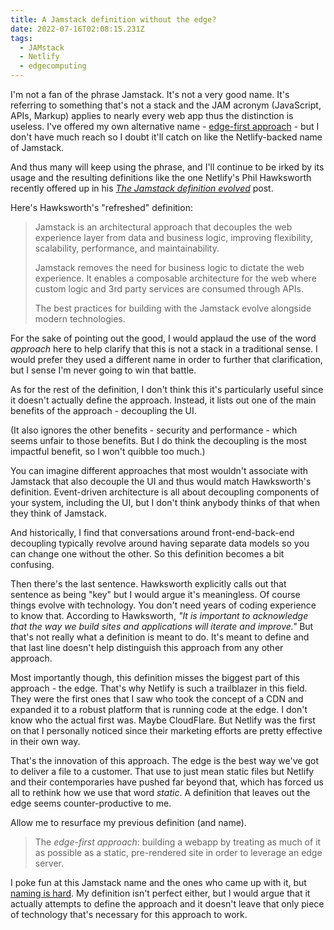 ```yaml
---
title: A Jamstack definition without the edge?
date: 2022-07-16T02:08:15.231Z
tags:
  - JAMstack
  - Netlify
  - edgecomputing
---
```


I'm not a fan of the phrase Jamstack. It's not a very good name. It's referring to something that's not a stack and the JAM acronym (JavaScript, APIs, Markup) applies to nearly every web app thus the distinction is useless. I've offered my own alternative name - [edge-first approach] - but I don't have much reach so I doubt it'll catch on like the Netlify-backed name of Jamstack.

And thus many will keep using the phrase, and I'll continue to be irked by its usage and the resulting definitions like the one Netlify's Phil Hawksworth recently offered up in his _[The Jamstack definition evolved]_ post.

Here's Hawksworth's "refreshed" definition:

> Jamstack is an architectural approach that decouples the web experience layer from data and business logic, improving flexibility, scalability, performance, and maintainability.
>
> Jamstack removes the need for business logic to dictate the web experience. It enables a composable architecture for the web where custom logic and 3rd party services are consumed through APIs.
>
> The best practices for building with the Jamstack evolve alongside modern technologies.

For the sake of pointing out the good, I would applaud the use of the word _approach_ here to help clarify that this is not a stack in a traditional sense. I would prefer they used a different name in order to further that clarification, but I sense I'm never going to win that battle.

As for the rest of the definition, I don't think this it's particularly useful since it doesn't actually define the approach. Instead, it lists out one of the main benefits of the approach - decoupling the UI.

(It also ignores the other benefits - security and performance - which seems unfair to those benefits. But I do think the decoupling is the most impactful benefit, so I won't quibble too much.)

You can imagine different approaches that most wouldn't associate with Jamstack that also decouple the UI and thus would match Hawksworth's definition. Event-driven architecture is all about decoupling components of your system, including the UI, but I don't think anybody thinks of that when they think of Jamstack.

And historically, I find that conversations around front-end-back-end decoupling typically revolve around having separate data models so you can change one without the other. So this definition becomes a bit confusing.

Then there's the last sentence. Hawksworth explicitly calls out that sentence as being "key" but I would argue it's meaningless. Of course things evolve with technology. You don't need years of coding experience to know that. According to Hawksworth, _"It is important to acknowledge that the way we build sites and applications will iterate and improve."_ But that's not really what a definition is meant to do. It's meant to define and that last line doesn't help distinguish this approach from any other approach.

Most importantly though, this definition misses the biggest part of this approach - the edge. That's why Netlify is such a trailblazer in this field. They were the first ones that I saw who took the concept of a CDN and expanded it to a robust platform that is running code at the edge. I don't know who the actual first was. Maybe CloudFlare. But Netlify was the first on that I personally noticed since their marketing efforts are pretty effective in their own way.

That's the innovation of this approach. The edge is the best way we've got to deliver a file to a customer. That use to just mean static files but Netlify and their contemporaries have pushed far beyond that, which has forced us all to rethink how we use that word _static_. A definition that leaves out the edge seems counter-productive to me.

Allow me to resurface my previous definition (and name).

> The _edge-first approach_: building a webapp by treating as much of it as possible as a static, pre-rendered site in order to leverage an edge server.

I poke fun at this Jamstack name and the ones who came up with it, but [naming is hard]. My definition isn't perfect either, but I would argue that it actually attempts to define the approach and it doesn't leave that only piece of technology that's necessary for this approach to work.

[edge-first approach]: https://colbywhite.dev/posts/jamstack-identity-crisis/
[the jamstack definition evolved]: https://www.netlify.com/blog/the-jamstack-definition-evolved/
[richard shackleton]: https://medium.com/front-end-weekly/gated-content-and-the-jamstack-is-it-achievable-of-course-6408f1ccf7e8
[naming is hard]: http://thecodelesscode.com/case/220
